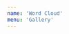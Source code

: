 ```yaml
---
name: 'Word Cloud'
menu: 'Gallery'
---
```



<!-- https://worldpopulationreview.com/state-rankings/alcohol-consumption-by-state -->

<Playground>
  <Frame width={400} height={400} background="#6393C0">
    <WordCloud
      className="word-cloud"
      width={400}
      height={400}
      data={namesData}
      encoding={{
        color: {
          field: "count",
          scale: {
            range: ["#6393C0", "#fff"],
            zero: true
          },
          type: "quantitative"
        },
        emoji: {
          field: "count",
          scale: {
            type: "threshold",
            domain: [1000000, 2000000],
            range: ["", "☃️", "️❄️"]
          },
          type: "quantitative"
        },
        fontFamily: {
          value: "Raleway, Helvetica, sans-serif"
        },
        fontSize: {
          field: "count",
          scale: {
            range: [0, 40]
          },
          type: "quantitative"
        },
        fontWeight: {
          value: "normal"
        },
        text: { field: "name" }
      }}
    />
  </Frame>
</Playground>
